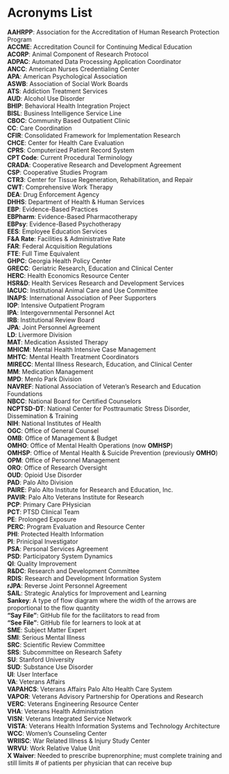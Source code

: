 # Acronyms List   

**AAHRPP**: Association for the Accreditation of Human Research Protection Program  
**ACCME**: Accreditation Council for Continuing Medical Education  
**ACORP**: Animal Component of Research Protocol  
**ADPAC**: Automated Data Processing Application Coordinator  
**ANCC**: American Nurses Credentialing Center  
**APA**: American Psychological Association  
**ASWB**: Association of Social Work Boards  
**ATS**: Addiction Treatment Services  
**AUD**: Alcohol Use Disorder  
**BHIP**: Behavioral Health Integration Project  
**BISL**: Business Intelligence Service Line  
**CBOC**: Community Based Outpatient Clinic  
**CC**: Care Coordination  
**CFIR**: Consolidated Framework for Implementation Research  
**CHCE**: Center for Health Care Evaluation  
**CPRS**: Computerized Patient Record System  
**CPT Code**: Current Procedural Terminology  
**CRADA**: Cooperative Research and Development Agreement  
**CSP**:  Cooperative Studies Program  
**CTR3**: Center for Tissue Regeneration, Rehabilitation, and Repair  
**CWT**: Comprehensive Work Therapy  
**DEA**: Drug Enforcement Agency  
**DHHS**: Department of Health & Human Services  
**EBP**: Evidence-Based Practices  
**EBPharm**: Evidence-Based Pharmacotherapy  
**EBPsy**: Evidence-Based Psychotherapy  
**EES**: Employee Education Services  
**F&A Rate**: Facilities & Administrative Rate  
**FAR**: Federal Acquisition Regulations  
**FTE**: Full Time Equivalent  
**GHPC**: Georgia Health Policy Center  
**GRECC**: Geriatric Research, Education and Clinical Center  
**HERC**: Health Economics Resource Center  
**HSR&D**: Health Services Research and Development Services  
**IACUC**: Institutional Animal Care and Use Committee  
**INAPS**: International Association of Peer Supporters  
**IOP**: Intensive Outpatient Program  
**IPA**: Intergovernmental Personnel Act    
**IRB**: Institutional Review Board  
**JPA**: Joint Personnel Agreement  
**LD**: Livermore Division  
**MAT**: Medication Assisted Therapy  
**MHICM**: Mental Health Intensive Case Management  
**MHTC**: Mental Health Treatment Coordinators  
**MIRECC**: Mental Illness Research, Education, and Clinical Center  
**MM**: Medication Management  
**MPD**: Menlo Park Division  
**NAVREF**: National Association of Veteran's Research and Education Foundations  
**NBCC**: National Board for Certified Counselors  
**NCPTSD-DT**: National Center for Posttraumatic Stress Disorder, Dissemination & Training  
**NIH**: National Institutes of Health  
**OGC**: Office of General Counsel  
**OMB**: Office of Management & Budget  
**OMHO**: Office of Mental Health Operations (now **OMHSP**)  
**OMHSP**: Office of Mental Health & Suicide Prevention (previously **OMHO**)  
**OPM**: Office of Personnel Management  
**ORO**: Office of Research Oversight  
**OUD**: Opioid Use Disorder  
**PAD**: Palo Alto Division  
**PAIRE**: Palo Alto Institute for Research and Education, Inc.  
**PAVIR**: Palo Alto Veterans Institute for Research  
**PCP**: Primary Care PHysician  
**PCT**: PTSD Clinical Team  
**PE**: Prolonged Exposure  
**PERC**: Program Evaluation and Resource Center  
**PHI**: Protected Health Information  
**PI**: Prinicipal Investigator  
**PSA**: Personal Services Agreement  
**PSD**: Participatory System Dynamics   
**QI**: Quality Improvement  
**R&DC**:  Research and Development Committee  
**RDIS**: Research and Development Information System  
**rJPA**: Reverse Joint Personnel Agreement  
**SAIL**: Strategic Analytics for Improvement and Learning  
**Sankey**: A type of flow diagram where the width of the arrows are proportional to the flow quantity  
**"Say File"**: GitHub file for the facilitators to read from  
**"See File"**: GitHub file for learners to look at at  
**SME**: Subject Matter Expert  
**SMI**: Serious Mental Illness  
**SRC**: Scientific Review Committee  
**SRS**: Subcommittee on Research Safety  
**SU**: Stanford University  
**SUD**: Substance Use Disorder  
**UI**: User Interface  
**VA**: Veterans Affairs    
**VAPAHCS**: Veterans Affairs Palo Alto Health Care System  
**VAPOR**: Veterans Advisory Partnership for Operations and Research  
**VERC**: Veterans Engineering Resource Center  
**VHA**: Veterans Health Administration  
**VISN**: Veterans Integrated Service Network  
**VISTA**: Veterans Health Information Systems and Technology Architecture  
**WCC**: Women's Counseling Center  
**WRIISC**: War Related Illness & Injury Study Center  
**WRVU**: Work Relative Value Unit  
**X Waiver**: Needed to prescribe buprenorphine; must complete training and still limits # of patients per physician that can receive bup  

